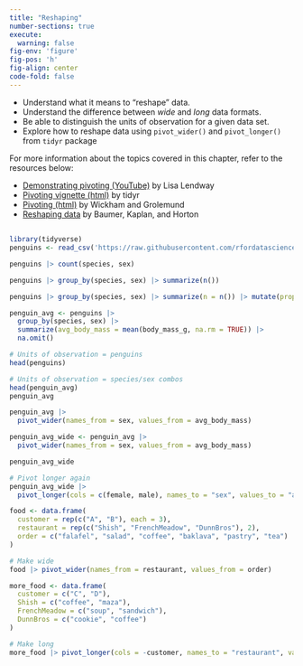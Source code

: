 ```yaml
---
title: "Reshaping"
number-sections: true
execute: 
  warning: false
fig-env: 'figure'
fig-pos: 'h'
fig-align: center
code-fold: false
---
```


::: {.callout-caution title="Learning Goals"}
-   Understand what it means to "reshape" data.
-   Understand the difference between *wide* and *long* data formats.
-   Be able to distinguish the units of observation for a given data set.
-   Explore how to reshape data using `pivot_wider()` and `pivot_longer()` from `tidyr` package
:::

::: {.callout-note title="Additional Resources"}
For more information about the topics covered in this chapter, refer to the resources below:

-   [Demonstrating pivoting (YouTube)](https://www.youtube.com/watch?v=k3SZ8keibuQ&feature=youtu.be) by Lisa Lendway
-   [Pivoting vignette (html)](https://tidyr.tidyverse.org/articles/pivot.html) by tidyr
-   [Pivoting (html)](https://r4ds.hadley.nz/data-tidy.html#sec-pivoting) by Wickham and Grolemund
-   [Reshaping data](https://mdsr-book.github.io/mdsr2e/ch-dataII.html#reshaping-data) by Baumer, Kaplan, and Horton

## 
:::

```r
library(tidyverse) 
penguins <- read_csv('https://raw.githubusercontent.com/rfordatascience/tidytuesday/master/data/2020/2020-07-28/penguins.csv')

penguins |> count(species, sex)

penguins |> group_by(species, sex) |> summarize(n())

penguins |> group_by(species, sex) |> summarize(n = n()) |> mutate(proportion = n / sum(n))
```

```r
penguin_avg <- penguins |> 
  group_by(species, sex) |> 
  summarize(avg_body_mass = mean(body_mass_g, na.rm = TRUE)) |> 
  na.omit()

# Units of observation = penguins
head(penguins)

# Units of observation = species/sex combos
head(penguin_avg)
penguin_avg


```

```r
penguin_avg |> 
  pivot_wider(names_from = sex, values_from = avg_body_mass)

```

```r
penguin_avg_wide <- penguin_avg |> 
  pivot_wider(names_from = sex, values_from = avg_body_mass)

penguin_avg_wide

# Pivot longer again
penguin_avg_wide |> 
  pivot_longer(cols = c(female, male), names_to = "sex", values_to = "avg_body_mass")

```

```r
food <- data.frame(
  customer = rep(c("A", "B"), each = 3),
  restaurant = rep(c("Shish", "FrenchMeadow", "DunnBros"), 2),
  order = c("falafel", "salad", "coffee", "baklava", "pastry", "tea")
)

# Make wide
food |> pivot_wider(names_from = restaurant, values_from = order)

more_food <- data.frame(
  customer = c("C", "D"),
  Shish = c("coffee", "maza"),
  FrenchMeadow = c("soup", "sandwich"),
  DunnBros = c("cookie", "coffee")
)

# Make long
more_food |> pivot_longer(cols = -customer, names_to = "restaurant", values_to = "order")

```
